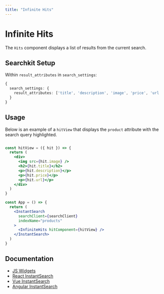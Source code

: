 ```yaml
---
title: "Infinite Hits"
---
```


# Infinite Hits

The `Hits` component displays a list of results from the current search.

## Searchkit Setup

Within `result_attributes` in `search_settings`:

```ts
{
  search_settings: {
    result_attributes: ['title', 'description', 'image', 'price', 'url']
  }
}
```

## Usage

Below is an example of a `hitView` that displays the `product` attribute with the search query highlighted.

```jsx

const hitView = ({ hit }) => {
  return (
    <div>
      <img src={hit.image} />
      <h2>{hit.title}</h2>
      <p>{hit.description}</p>
      <p>{hit.price}</p>
      <p>{hit.url}</p>
    </div>
  )
}

const App = () => {
  return (
    <InstantSearch
      searchClient={searchClient}
      indexName="products"
    >
      <InfiniteHits hitComponent={hitView} />
    </InstantSearch>
  )
}
```

## Documentation

- [JS Widgets](https://www.algolia.com/doc/api-reference/widgets/infinite-hits/js/)
- [React InstantSearch](https://www.algolia.com/doc/api-reference/widgets/infinite-hits/react/)
- [Vue InstantSearch](https://www.algolia.com/doc/api-reference/widgets/infinite-hits/vue/)
- [Angular InstantSearch](https://www.algolia.com/doc/api-reference/widgets/infinite-hits/angular/)